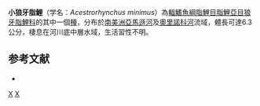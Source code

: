 {{Speciesbox 
| taxon = Acestrorhynchus minimus
| image = Acestrorhynchus minimus.jpg
| status = NE
| status_system = IUCN3.1
| authority = [[Menezes|Menezes]], 1969
| synonyms = 
}}
'''小狼牙脂鯉'''（学名：''Acestrorhynchus minimus''）為[[輻鰭魚綱|輻鰭魚綱]][[脂鯉目|脂鯉目]][[脂鯉亞目|脂鯉亞目]][[狼牙脂鯉科|狼牙脂鯉科]]的其中一個[[種|種]]，分布於[[南美洲|南美洲]][[亞馬遜河|亞馬遜河]]及[[奧里諾科河|奧里諾科河]]流域，體長可達6.3公分，棲息在河川底中層水域，生活習性不明。

==参考文献==
{{refbegin}}
*{{FishBase_species|genus=Acestrorhynchus|species=minimus|year=2013|month=8}}
{{refend}}
{{Taxonbar|from=Q5511105}}

[[Category:狼牙脂鯉屬|X]]
[[Category:1969年描述的鱼类|X]]


{{魚類小作品}}